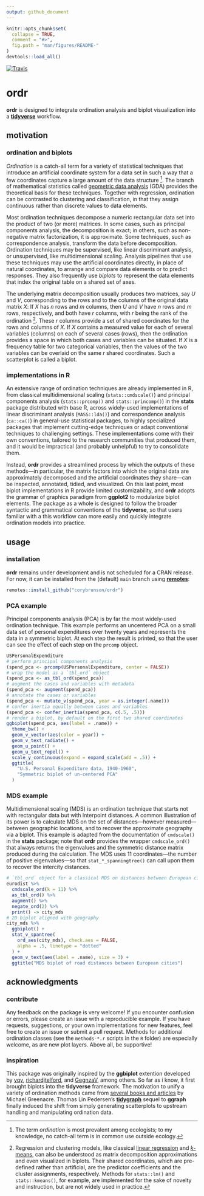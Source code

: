 ```yaml
---
output: github_document
---
```


<!-- edit README.rmd -->

```r
knitr::opts_chunk$set(
  collapse = TRUE,
  comment = "#>",
  fig.path = "man/figures/README-"
)
devtools::load_all()
```

[![Travis](https://travis-ci.org/corybrunson/ordr.svg?branch=main)](https://travis-ci.org/corybrunson/ordr)

# ordr

**ordr** is designed to integrate ordination analysis and biplot visualization into a [**tidyverse**](https://github.com/tidyverse/tidyverse) workflow.

## motivation

### ordination and biplots

_Ordination_ is a catch-all term for a variety of statistical techniques that introduce an artificial coordinate system for a data set in such a way that a few coordinates capture a large amount of the data structure [^ordination].
The branch of mathematical statistics called [geometric data analysis](https://www.springer.com/us/book/9781402022357) (GDA) provides the theoretical basis for these techniques.
Together with regression, ordination can be contrasted to clustering and classification, in that they assign continuous rather than discrete values to data elements.

Most ordination techniques decompose a numeric rectangular data set into the product of two (or more) matrices. In some cases, such as principal components analysis, the decomposition is exact; in others, such as non-negative matrix factorization, it is approximate. Some techniques, such as correspondence analysis, transform the data before decomposition.
Ordination techniques may be supervised, like linear discriminant analysis, or unsupervised, like multidimensional scaling.
Analysis pipelines that use these techniques may use the artificial coordinates directly, in place of natural coordinates, to arrange and compare data elements or to predict responses. They also frequently use _biplots_ to represent the data elements that index the original table on a shared set of axes.

The underlying matrix decomposition usually produces two matrices, say _U_ and _V_, corresponding to the rows and to the columns of the original data matrix _X_: If _X_ has _n_ rows and _m_ columns, then _U_ and _V_ have _n_ rows and _m_ rows, respectively, and both have _r_ columns, with _r_ being the rank of the ordination [^lm-kmeans].
These _r_ columns provide a set of shared coordinates for the rows and columns of _X_. If _X_ contains a measured value for each of several variables (columns) on each of several cases (rows), then the ordination provides a space in which both cases and variables can be situated. If _X_ is a frequency table for two categorical variables, then the values of the two variables can be overlaid on the same _r_ shared coordinates. Such a scatterplot is called a biplot.

### implementations in R

An extensive range of ordination techniques are already implemented in R, from classical multidimensional scaling (`stats::cmdscale()`) and principal components analysis (`stats::prcomp()` and `stats::princomp()`) in the **stats** package distributed with base R, across widely-used implementations of linear discriminant analysis (`MASS::lda()`) and correspondence analysis (`ca::ca()`) in general-use statistical packages, to highly specialized packages that implement cutting-edge techniques or adapt conventional techniques to challenging settings. These implementations come with their own conventions, tailored to the research communities that produced them, and it would be impractical (and probably unhelpful) to try to consolidate them.

Instead, **ordr** provides a streamlined process by which the outputs of these methods&mdash;in particular, the matrix factors into which the original data are approximately decomposed and the artificial coordinates they share&mdash;can be inspected, annotated, tidied, and visualized. On this last point, most biplot implementations in R provide limited customizability, and **ordr** adopts the grammar of graphics paradigm from **ggplot2** to modularize biplot elements. The package as a whole is designed to follow the broader syntactic and grammatical conventions of the **tidyverse**, so that users familiar with a this workflow can more easily and quickly integrate ordination models into practice.

[^ordination]: The term _ordination_ is most prevalent among ecologists; to my knowledge, no catch-all term is in common use outside ecology.
[^lm-kmeans]: Regression and clustering models, like classical [linear regression](http://www.multivariatestatistics.org/chapter2.html) and [_k_-means](http://joelcadwell.blogspot.com/2015/08/matrix-factorization-comes-in-many.html), can also be understood as matrix decomposition approximations and even visualized in biplots. Their shared coordinates, which are pre-defined rather than artificial, are the predictor coefficients and the cluster assignments, respectively. Methods for `stats::lm()` and `stats::kmeans()`, for example, are implemented for the sake of novelty and instruction, but are not widely used in practice.

## usage

### installation

**ordr** remains under development and is not scheduled for a CRAN release. For now, it can be installed from the (default) `main` branch using [**remotes**](https://github.com/r-lib/remotes):

```r
remotes::install_github("corybrunson/ordr")
```

### PCA example

Principal components analysis (PCA) is by far the most widely-used ordination technique.
This example performs an uncentered PCA on a small data set of personal expenditures over twenty years and represents the data in a symmetric biplot. At each step the result is printed, so that the user can see the effect of each step on the `prcomp` object.

```r
USPersonalExpenditure
# perform principal components analysis
(spend_pca <- prcomp(USPersonalExpenditure, center = FALSE))
# wrap the model as a `tbl_ord` object
(spend_pca <- as_tbl_ord(spend_pca))
# augment the cases and variables with metadata
(spend_pca <- augment(spend_pca))
# annotate the cases or variables
(spend_pca <- mutate_v(spend_pca, year = as.integer(.name)))
# confer inertia equally between cases and variables
(spend_pca <- confer_inertia(spend_pca, c(.5, .5)))
# render a biplot, by default on the first two shared coordinates
ggbiplot(spend_pca, aes(label = .name)) +
  theme_bw() +
  geom_v_vector(aes(color = year)) +
  geom_v_text_radiate() +
  geom_u_point() +
  geom_u_text_repel() +
  scale_y_continuous(expand = expand_scale(add = .5)) +
  ggtitle(
    "U.S. Personal Expenditure data, 1940-1960",
    "Symmetric biplot of un-centered PCA"
  )
```

### MDS example

Multidimensional scaling (MDS) is an ordination technique that starts not with rectangular data but with interpoint distances.
A common illustration of its power is to calculate MDS on the set of distances&mdash;however measured&mdash;between geographic locations, and to recover the approximate geography via a biplot. This example is adapted from the documentation of `cmdscale()` in the **stats** package; note that **ordr** provides the wrapper `cmdscale_ord()` that always returns the eigenvalues and the symmetric distance matrix produced during the calculation.
The MDS uses 11 coordinates&mdash;the number of positive eigenvalues&mdash;so that `stat_*_spanningtree()` can call upon them to recover the intercity distances.

```r
# `tbl_ord` object for a classical MDS on distances between European cities
eurodist %>%
  cmdscale_ord(k = 11) %>%
  as_tbl_ord() %>%
  augment() %>%
  negate_ord(2) %>%
  print() -> city_mds
# 2D biplot aligned with geography
city_mds %>%
  ggbiplot() +
  stat_v_spantree(
    ord_aes(city_mds), check.aes = FALSE,
    alpha = .5, linetype = "dotted"
  ) +
  geom_v_text(aes(label = .name), size = 3) +
  ggtitle("MDS biplot of road distances between European cities")
```

## acknowledgments

### contribute

Any feedback on the package is very welcome! If you encounter confusion or errors, please create an issue with a reproducible example. If you have requests, suggestions, or your own implementations for new features, feel free to create an issue or submit a pull request.
Methods for additional ordination classes (see the `methods-*.r` scripts in the `R` folder) are especially welcome, as are new plot layers.
Above all, be supportive!

### inspiration

This package was originally inspired by the **ggbiplot** extention developed by [vqv](https://github.com/vqv/ggbiplot), [richardjtelford](https://github.com/richardjtelford/ggbiplot), and [GegnzaV](https://github.com/GegznaV/ggbiplot), among others. So far as i know, it first brought biplots into the **tidyverse** framework.
The motivation to unify a variety of ordination methods came from [several books and articles](https://www.barcelonagse.eu/research/publications/all?author=Michael%20Greenacre) by Michael Greenacre.
Thomas Lin Pedersen's [**tidygraph**](https://github.com/thomasp85/tidygraph) sequel to **ggraph** finally induced the shift from simply generating scatterplots to upstream handling and manipulating ordination data.
